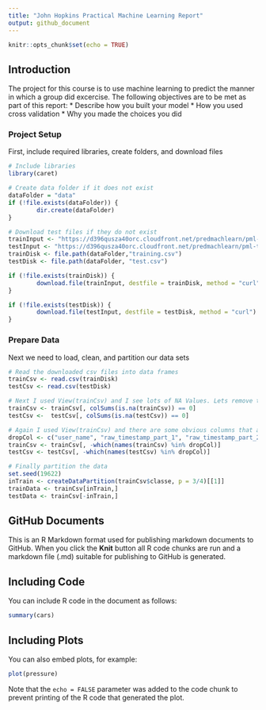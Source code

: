 ```yaml
---
title: "John Hopkins Practical Machine Learning Report"
output: github_document
---
```


```r
knitr::opts_chunk$set(echo = TRUE)
```

## Introduction
The project for this course is to use machine learning to predict the manner in which a group did excercise. The following objectives are to be met as part of this report:
* Describe how you built your model
* How you used cross validation
* Why you made the choices you did

### Project Setup
First, include required libraries, create folders, and download files

```r
# Include libraries
library(caret)
```

```r
# Create data folder if it does not exist
dataFolder = "data"
if (!file.exists(dataFolder)) {
        dir.create(dataFolder)
}
```

```r
# Download test files if they do not exist
trainInput <- "https://d396qusza40orc.cloudfront.net/predmachlearn/pml-training.csv"
testInput <- "https://d396qusza40orc.cloudfront.net/predmachlearn/pml-testing.csv"
trainDisk <- file.path(dataFolder,"training.csv")
testDisk <- file.path(dataFolder, "test.csv")

if (!file.exists(trainDisk)) {
        download.file(trainInput, destfile = trainDisk, method = "curl")
}

if (!file.exists(testDisk)) {
        download.file(testInput, destfile = testDisk, method = "curl")
}
```

### Prepare Data
Next we need to load, clean, and partition our data sets

```r
# Read the downloaded csv files into data frames
trainCsv <- read.csv(trainDisk)
testCsv <- read.csv(testDisk)

# Next I used View(trainCsv) and I see lots of NA Values. Lets remove those first.
trainCsv <- trainCsv[, colSums(is.na(trainCsv)) == 0]
testCsv <-  testCsv[, colSums(is.na(testCsv)) == 0]

# Again I used View(trainCsv) and there are some obvious columns that are not useful
dropCol <- c("user_name", "raw_timestamp_part_1", "raw_timestamp_part_2", "cvtd_timestamp", "new_window", "num_window")
trainCsv <- trainCsv[, -which(names(trainCsv) %in% dropCol)]
testCsv <- testCsv[, -which(names(testCsv) %in% dropCol)]

# Finally partition the data
set.seed(19622)
inTrain <- createDataPartition(trainCsv$classe, p = 3/4)[[1]]
trainData <- trainCsv[inTrain,]
testData <- trainCsv[-inTrain,]
```






## GitHub Documents

This is an R Markdown format used for publishing markdown documents to GitHub. When you click the **Knit** button all R code chunks are run and a markdown file (.md) suitable for publishing to GitHub is generated.

## Including Code

You can include R code in the document as follows:

```r
summary(cars)
```

## Including Plots

You can also embed plots, for example:

```r
plot(pressure)
```

Note that the `echo = FALSE` parameter was added to the code chunk to prevent printing of the R code that generated the plot.
